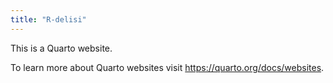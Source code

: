 ```yaml
---
title: "R-delisi"
---
```


This is a Quarto website.

To learn more about Quarto websites visit <https://quarto.org/docs/websites>.
